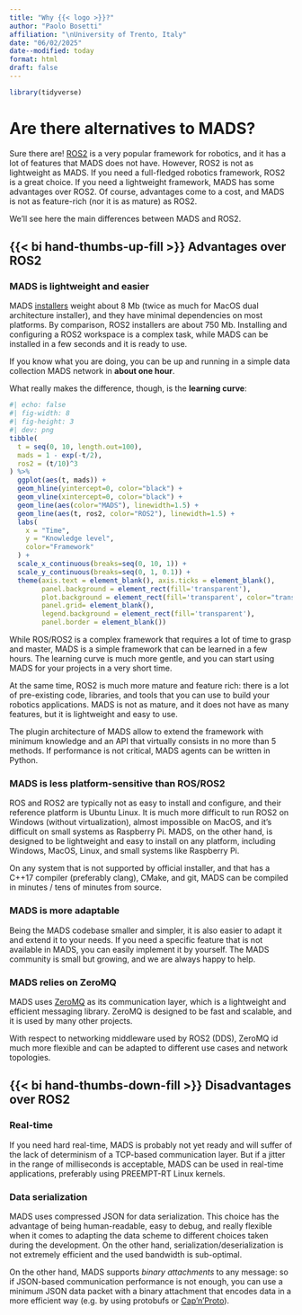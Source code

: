 ```yaml
---
title: "Why {{< logo >}}?"
author: "Paolo Bosetti"
affiliation: "\nUniversity of Trento, Italy"
date: "06/02/2025"
date--modified: today
format: html
draft: false
---
```


```r
library(tidyverse)
```


# Are there alternatives to MADS?

Sure there are! [ROS2](https://www.ros.org/) is a very popular framework for robotics, and it has a lot of features that MADS does not have. However, ROS2 is not as lightweight as MADS. If you need a full-fledged robotics framework, ROS2 is a great choice. If you need a lightweight framework, MADS has some advantages over ROS2. Of course, advantages come to a cost, and MADS is not as feature-rich (nor it is as mature) as ROS2.

We'll see here the main differences between MADS and ROS2.

## {{< bi hand-thumbs-up-fill >}} Advantages over ROS2

### MADS is lightweight and easier

MADS [installers](https://github.com/pbosetti/mads/releases) weight about 8 Mb (twice as much for MacOS dual architecture installer), and they have minimal dependencies on most platforms. By comparison, ROS2 installers are about 750 Mb. Installing and configuring a ROS2 workspace is a complex task, while MADS can be installed in a few seconds and it is ready to use.

If you know what you are doing, you can be up and running in a simple data collection MADS network in **about one hour**.

What really makes the difference, though, is the **learning curve**:


```r
#| echo: false
#| fig-width: 8
#| fig-height: 3
#| dev: png
tibble(
  t = seq(0, 10, length.out=100),
  mads = 1 - exp(-t/2),
  ros2 = (t/10)^3
) %>% 
  ggplot(aes(t, mads)) +
  geom_hline(yintercept=0, color="black") +
  geom_vline(xintercept=0, color="black") +
  geom_line(aes(color="MADS"), linewidth=1.5) +
  geom_line(aes(t, ros2, color="ROS2"), linewidth=1.5) +
  labs(
    x = "Time",
    y = "Knowledge level",
    color="Framework"
  ) +
  scale_x_continuous(breaks=seq(0, 10, 1)) +
  scale_y_continuous(breaks=seq(0, 1, 0.1)) +
  theme(axis.text = element_blank(), axis.ticks = element_blank(),
        panel.background = element_rect(fill='transparent'),
        plot.background = element_rect(fill='transparent', color="transparent"),
        panel.grid= element_blank(),
        legend.background = element_rect(fill='transparent'),
        panel.border = element_blank())

```

While ROS/ROS2 is a complex framework that requires a lot of time to grasp and master, MADS is a simple framework that can be learned in a few hours. The learning curve is much more gentle, and you can start using MADS for your projects in a very short time.

At the same time, ROS2 is much more mature and feature rich: there is a lot of pre-existing code, libraries, and tools that you can use to build your robotics applications. MADS is not as mature, and it does not have as many features, but it is lightweight and easy to use.

The plugin architecture of MADS allow to extend the framework with minimum knowledge and an API that virtually consists in no more than 5 methods. If performance is not critical, MADS agents can be written in Python.

### MADS is less platform-sensitive than ROS/ROS2

ROS and ROS2 are typically not as easy to install and configure, and their reference platform is Ubuntu Linux. It is much more difficult to run ROS2 on Windows (without virtualization), almost impossible on MacOS, and it's difficult on small systems as Raspberry Pi. MADS, on the other hand, is designed to be lightweight and easy to install on any platform, including Windows, MacOS, Linux, and small systems like Raspberry Pi.

On any system that is not supported by official installer, and that has a C++17 compiler (preferably clang), CMake, and git, MADS can be compiled in minutes / tens of minutes from source.


### MADS is more adaptable

Being the MADS codebase smaller and simpler, it is also easier to adapt it and extend it to your needs. If you need a specific feature that is not available in MADS, you can easily implement it by yourself. The MADS community is small but growing, and we are always happy to help.


### MADS relies on ZeroMQ

MADS uses [ZeroMQ](https://zeromq.org/) as its communication layer, which is a lightweight and efficient messaging library. ZeroMQ is designed to be fast and scalable, and it is used by many other projects.

With respect to networking middleware used by ROS2 (DDS), ZeroMQ id much more flexible and can be adapted to different use cases and network topologies.

## {{< bi hand-thumbs-down-fill >}} Disadvantages over ROS2

### Real-time

If you need hard real-time, MADS is probably not yet ready and will suffer of the lack of determinism of a TCP-based communication layer. But if a jitter in the range of milliseconds is acceptable, MADS can be used in real-time applications, preferably using PREEMPT-RT Linux kernels.

### Data serialization

MADS uses compressed JSON for data serialization. This choice has the advantage of being human-readable, easy to debug, and really flexible when it comes to adapting the data scheme to different choices taken during the development. On the other hand, serialization/deserialization is not extremely efficient and the used bandwidth is sub-optimal. 

On the other hand, MADS supports *binary attachments* to any message: so if JSON-based communication performance is not enough, you can use a minimum JSON data packet with a binary attachment that encodes data in a more efficient way (e.g. by using protobufs or [Cap'n'Proto](https://capnproto.org/)).


